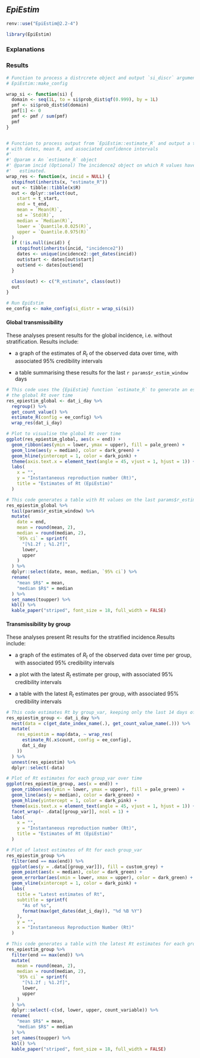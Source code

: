 ## _EpiEstim_ 

```r
renv::use("EpiEstim@2.2-4")
```

```r
library(EpiEstim)
```

### Explanations

### Results

```r
# Function to process a distrcrete object and output `si_discr` argument for
# EpiEstim::make_config

wrap_si <- function(si) {
  domain <- seq(1L, to = si$prob_dist$qf(0.999), by = 1L)
  pmf <- si$prob_dist$d(domain)
  pmf[1] <- 0
  pmf <- pmf / sum(pmf)
  pmf
}


# Function to process output from `EpiEstim::estimate_R` and output a tibble
# with dates, mean R, and associated confidence intervals
#'
#' @param x An `estimate_R` object
#' @param incid (Optional) The incidence2 object on which R values have been
#'   estimated.
wrap_res <- function(x, incid = NULL) {
  stopifnot(inherits(x, "estimate_R"))
  out <- tibble::tibble(x$R)
  out <- dplyr::select(out,
    start = t_start,
    end = t_end,
    mean = `Mean(R)`,
    sd = `Std(R)`,
    median = `Median(R)`,
    lower = `Quantile.0.025(R)`,
    upper = `Quantile.0.975(R)`
  )
  if (!is.null(incid)) {
    stopifnot(inherits(incid, "incidence2"))
    dates <- unique(incidence2::get_dates(incid))
    out$start <- dates[out$start]
    out$end <- dates[out$end]
  }

  class(out) <- c("R_estimate", class(out))
  out
}

# Run EpiEstim
ee_config <- make_config(si_distr = wrap_si(si))
```

#### Global transmissibility

These analyses present results for the global incidence, i.e. without
stratification. Results include:
 
* a graph of the estimates of $R_t$ of the observed data over time, with
associated 95% credibility intervals

* a table summarising these results for the last `r params$r_estim_window` days

```r
# This code uses the {EpiEstim} function `estimate_R` to generate an estimate of
# the global Rt over time
res_epiestim_global <- dat_i_day %>%
  regroup() %>%
  get_count_value() %>%
  estimate_R(config = ee_config) %>%
  wrap_res(dat_i_day)
```

```r
# Plot to visualise the global Rt over time
ggplot(res_epiestim_global, aes(x = end)) +
  geom_ribbon(aes(ymin = lower, ymax = upper), fill = pale_green) +
  geom_line(aes(y = median), color = dark_green) +
  geom_hline(yintercept = 1, color = dark_pink) +
  theme(axis.text.x = element_text(angle = 45, vjust = 1, hjust = 1)) +
  labs(
    x = "",
    y = "Instantaneous reproduction number (Rt)",
    title = "Estimates of Rt (EpiEstim)"
  )
```

```r
# This code generates a table with Rt values on the last params$r_estim_window
res_epiestim_global %>%
  tail(params$r_estim_window) %>%
  mutate(
    date = end,
    mean = round(mean, 2),
    median = round(median, 2),
    `95% ci` = sprintf(
      "[%1.2f ; %1.2f]",
      lower,
      upper
    )
  ) %>%
  dplyr::select(date, mean, median, `95% ci`) %>%
  rename(
    "mean $R$" = mean,
    "median $R$" = median
  ) %>%
  set_names(toupper) %>%
  kbl() %>%
  kable_paper("striped", font_size = 18, full_width = FALSE)
```

#### Transmissibility by group

These analyses present Rt results for the stratified incidence.Results include:

* a graph of the estimates of $R_t$ of the observed data over time per group, with
associated 95% credibility intervals

* a plot with the latest $R_t$ estimate per group, with associated 95% credibility intervals

* a table with the latest $R_t$ estimates per group, with associated 95% credibility intervals

```r
# This code estimates Rt by group_var, keeping only the last 14 days of data
res_epiestim_group <- dat_i_day %>%
  nest(data = c(get_date_index_name(.), get_count_value_name(.))) %>%
  mutate(
    res_epiestim = map(data, ~ wrap_res(
      estimate_R(.x$count, config = ee_config),
      dat_i_day
    ))
  ) %>%
  unnest(res_epiestim) %>%
  dplyr::select(-data)
```

```r
# Plot of Rt estimates for each group_var over time
ggplot(res_epiestim_group, aes(x = end)) +
  geom_ribbon(aes(ymin = lower, ymax = upper), fill = pale_green) +
  geom_line(aes(y = median), color = dark_green) +
  geom_hline(yintercept = 1, color = dark_pink) +
  theme(axis.text.x = element_text(angle = 45, vjust = 1, hjust = 1)) +
  facet_wrap(~ .data[[group_var]], ncol = 1) +
  labs(
    x = "",
    y = "Instantaneous reproduction number (Rt)",
    title = "Estimates of Rt (EpiEstim)"
  )
```

```r
# Plot of latest estimates of Rt for each group_var
res_epiestim_group %>%
  filter(end == max(end)) %>%
  ggplot(aes(y = .data[[group_var]]), fill = custom_grey) +
  geom_point(aes(x = median), color = dark_green) +
  geom_errorbar(aes(xmin = lower, xmax = upper), color = dark_green) +
  geom_vline(xintercept = 1, color = dark_pink) +
  labs(
    title = "Latest estimates of Rt",
    subtitle = sprintf(
      "As of %s",
      format(max(get_dates(dat_i_day)), "%d %B %Y")
    ),
    y = "",
    x = "Instantaneous Reproduction Number (Rt)"
  )
```

```r
# This code generates a table with the latest Rt estimates for each group_var
res_epiestim_group %>%
  filter(end == max(end)) %>%
  mutate(
    mean = round(mean, 2),
    median = round(median, 2),
    `95% ci` = sprintf(
      "[%1.2f ; %1.2f]",
      lower,
      upper
    )
  ) %>%
  dplyr::select(-c(sd, lower, upper, count_variable)) %>%
  rename(
    "mean $R$" = mean,
    "median $R$" = median
  ) %>%
  set_names(toupper) %>%
  kbl() %>%
  kable_paper("striped", font_size = 18, full_width = FALSE)
```
